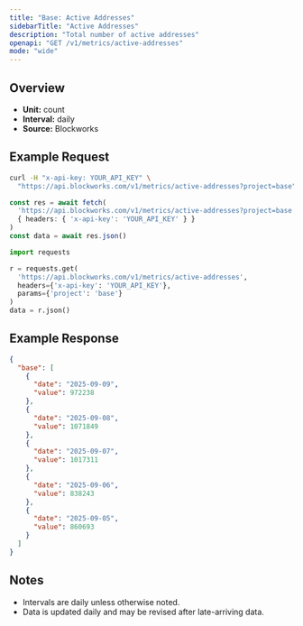 ```yaml
---
title: "Base: Active Addresses"
sidebarTitle: "Active Addresses"
description: "Total number of active addresses"
openapi: "GET /v1/metrics/active-addresses"
mode: "wide"
---
```


## Overview

- **Unit:** count
- **Interval:** daily
- **Source:** Blockworks

## Example Request

<CodeGroup>

```bash cURL
curl -H "x-api-key: YOUR_API_KEY" \
  "https://api.blockworks.com/v1/metrics/active-addresses?project=base"
```

```typescript TypeScript
const res = await fetch(
  'https://api.blockworks.com/v1/metrics/active-addresses?project=base',
  { headers: { 'x-api-key': 'YOUR_API_KEY' } }
)
const data = await res.json()
```

```python Python
import requests

r = requests.get(
  'https://api.blockworks.com/v1/metrics/active-addresses',
  headers={'x-api-key': 'YOUR_API_KEY'},
  params={'project': 'base'}
)
data = r.json()
```

</CodeGroup>

## Example Response

```json
{
  "base": [
    {
      "date": "2025-09-09",
      "value": 972238
    },
    {
      "date": "2025-09-08",
      "value": 1071849
    },
    {
      "date": "2025-09-07",
      "value": 1017311
    },
    {
      "date": "2025-09-06",
      "value": 838243
    },
    {
      "date": "2025-09-05",
      "value": 860693
    }
  ]
}
```

## Notes
- Intervals are daily unless otherwise noted.
- Data is updated daily and may be revised after late-arriving data.